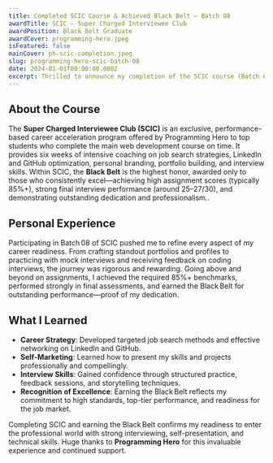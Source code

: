 ```yaml
---
title: Completed SCIC Course & Achieved Black Belt – Batch 08
awardTitle: SCIC – Super Charged Interviewee Club
awardPosition: Black Belt Graduate
awardCover: programming-hero.jpeg
isFeatured: false
mainCover: ph-scic-completion.jpeg
slug: programming-hero-scic-batch-08
date: 2024-01-01T00:00:00.000Z
excerpt: Thrilled to announce my completion of the SCIC course (Batch 08) from Programming Hero, earning the prestigious Black Belt title for outstanding performance.
---
```


## About the Course

The **Super Charged Interviewee Club (SCIC)** is an exclusive, performance-based career acceleration program offered by Programming Hero to top students who complete the main web development course on time. It provides six weeks of intensive coaching on job search strategies, LinkedIn and GitHub optimization, personal branding, portfolio building, and interview skills. Within SCIC, the **Black Belt** is the highest honor, awarded only to those who consistently excel—achieving high assignment scores (typically 85%+), strong final interview performance (around 25–27/30), and demonstrating outstanding dedication and professionalism..

## Personal Experience

Participating in Batch 08 of SCIC pushed me to refine every aspect of my career readiness. From crafting standout portfolios and profiles to practicing with mock interviews and receiving feedback on coding interviews, the journey was rigorous and rewarding. Going above and beyond on assignments, I achieved the required 85%+ benchmarks, performed strongly in final assessments, and earned the Black Belt for outstanding performance—proof of my dedication.

## What I Learned

- **Career Strategy**: Developed targeted job search methods and effective networking on LinkedIn and GitHub.
- **Self-Marketing**: Learned how to present my skills and projects professionally and compellingly.
- **Interview Skills**: Gained confidence through structured practice, feedback sessions, and storytelling techniques.
- **Recognition of Excellence**: Earning the Black Belt reflects my commitment to high standards, top-tier performance, and readiness for the job market.

Completing SCIC and earning the Black Belt confirms my readiness to enter the professional world with strong interviewing, self-presentation, and technical skills. Huge thanks to **Programming Hero** for this invaluable experience and continued support.
